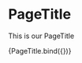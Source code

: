 
<Meta title="components/molecules/PageTitle" decorators={[withDesign]} />

# PageTitle

This is our PageTitle

<Canvas>
  <Story
    name="PageTitle"
    parameters={{
      design: {
        type: 'figma',
        url: '',
      },
    }}
    args={{ title: 'Lorem Ipsum', description: 'Lorem Ipsum' }}
  >
    {PageTitle.bind({})}
  </Story>
</Canvas>

<ArgsTable of={PageTitle} />
